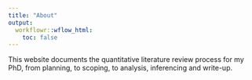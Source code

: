 ```yaml
---
title: "About"
output:
  workflowr::wflow_html:
    toc: false
---
```


This website documents the quantitative literature review process for my PhD, from planning, to scoping, to analysis, inferencing and write-up.
